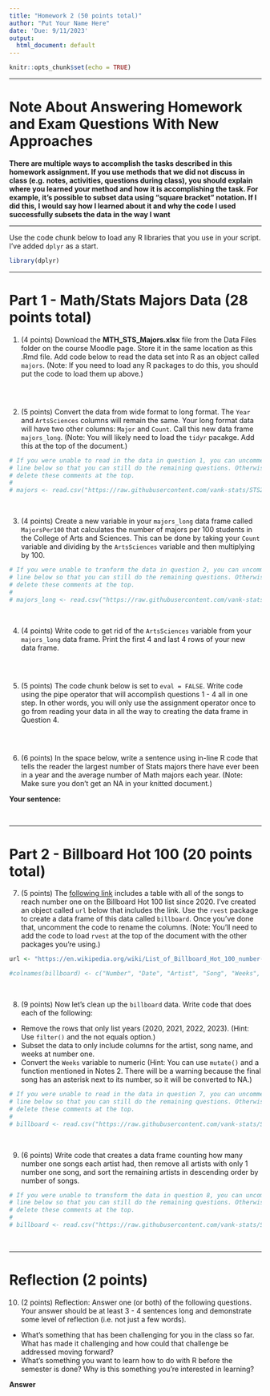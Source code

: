 ```yaml
---
title: "Homework 2 (50 points total)"
author: "Put Your Name Here"
date: 'Due: 9/11/2023'
output:
  html_document: default
---
```


```r
knitr::opts_chunk$set(echo = TRUE)
```

---

# Note About Answering Homework and Exam Questions With New Approaches

**There are multiple ways to accomplish the tasks described in this homework assignment. If you use methods that we did not discuss in class (e.g. notes, activities, questions during class), you should explain where you learned your method and how it is accomplishing the task. For example, it's possible to subset data using "square bracket" notation. If I did this, I would say how I learned about it and why the code I used successfully subsets the data in the way I want**

---

Use the code chunk below to load any R libraries that you use in your script. I've added `dplyr` as a start.

```r
library(dplyr)
```

---

# Part 1 - Math/Stats Majors Data (28 points total)

1. (4 points) Download the **MTH_STS_Majors.xlsx** file from the Data Files folder on the course Moodle page. Store it in the same location as this .Rmd file. Add code below to read the data set into R as an object called `majors`. (Note: If you need to load any R packages to do this, you should put the code to load them up above.)

```r

```

<br>


2. (5 points) Convert the data from wide format to long format. The `Year` and `ArtsSciences` columns will remain the same. Your long format data will have two other columns: `Major` and `Count`. Call this new data frame `majors_long`. (Note: You will likely need to load the `tidyr` pacakge. Add this at the top of the document.)

```r
# If you were unable to read in the data in question 1, you can uncomment the
# line below so that you can still do the remaining questions. Otherwise,
# delete these comments at the top.
# 
# majors <- read.csv("https://raw.githubusercontent.com/vank-stats/STS2300-Fall2023/main/data_hw2_q2.csv")


```

<br>


3. (4 points) Create a new variable in your `majors_long` data frame called `MajorsPer100` that calculates the number of majors per 100 students in the College of Arts and Sciences. This can be done by taking your `Count` variable and dividing by the `ArtsSciences` variable and then multiplying by 100.

```r
# If you were unable to tranform the data in question 2, you can uncomment the
# line below so that you can still do the remaining questions. Otherwise,
# delete these comments at the top.
# 
# majors_long <- read.csv("https://raw.githubusercontent.com/vank-stats/STS2300-Fall2023/main/data_hw2_q3.csv")


```

<br>


4. (4 points) Write code to get rid of the `ArtsSciences` variable from your `majors_long` data frame. Print the first 4 and last 4 rows of your new data frame.

```r

```

<br>


5. (5 points) The code chunk below is set to `eval = FALSE`. Write code using the pipe operator that will accomplish questions 1 - 4 all in one step. In other words, you will only use the assignment operator once to go from reading your data in all the way to creating the data frame in Question 4.

```r

```

<br>


6. (6 points) In the space below, write a sentence using in-line R code that tells the reader the largest number of Stats majors there have ever been in a year and the average number of Math majors each year. (Note: Make sure you don't get an NA in your knitted document.)

**Your sentence:**

<br>


---

# Part 2 - Billboard Hot 100 (20 points total)

7. (5 points) The [following link](https://en.wikipedia.org/wiki/List_of_Billboard_Hot_100_number-one_singles_of_the_2020s) includes a table with all of the songs to reach number one on the Billboard Hot 100 list since 2020. I've created an object called `url` below that includes the link. Use the `rvest` package to create a data frame of this data called `billboard`. Once you've done that, uncomment the code to rename the columns. (Note: You'll need to add the code to load `rvest` at the top of the document with the other packages you're using.)

```r
url <- "https://en.wikipedia.org/wiki/List_of_Billboard_Hot_100_number-one_singles_of_the_2020s"

#colnames(billboard) <- c("Number", "Date", "Artist", "Song", "Weeks", "References", "Empty")
```

<br>


8. (9 points) Now let's clean up the `billboard` data. Write code that does each of the following:

  - Remove the rows that only list years (2020, 2021, 2022, 2023). (Hint: Use `filter()` and the not equals option.)
  - Subset the data to only include columns for the artist, song name, and weeks at number one.
  - Convert the `Weeks` variable to numeric (Hint: You can use `mutate()` and a function mentioned in Notes 2. There will be a warning because the final song has an asterisk next to its number, so it will be converted to NA.)

```r
# If you were unable to read in the data in question 7, you can uncomment the
# line below so that you can still do the remaining questions. Otherwise,
# delete these comments at the top.
# 
# billboard <- read.csv("https://raw.githubusercontent.com/vank-stats/STS2300-Fall2023/main/data_hw2_q8.csv")


```

<br>


9. (6 points) Write code that creates a data frame counting how many number one songs each artist had, then remove all artists with only 1 number one song, and sort the remaining artists in descending order by number of songs.

```r
# If you were unable to transform the data in question 8, you can uncomment the
# line below so that you can still do the remaining questions. Otherwise,
# delete these comments at the top.
# 
# billboard <- read.csv("https://raw.githubusercontent.com/vank-stats/STS2300-Fall2023/main/data_hw2_q9.csv")


```

<br>

---

# Reflection (2 points)

10. (2 points) Reflection: Answer one (or both) of the following questions. Your answer should be at least 3 - 4 sentences long and demonstrate some level of reflection (i.e. not just a few words).

  - What's something that has been challenging for you in the class so far. What has made it challenging and how could that challenge be addressed moving forward?
  - What's something you want to learn how to do with R before the semester is done? Why is this something you're interested in learning?
  
**Answer**

